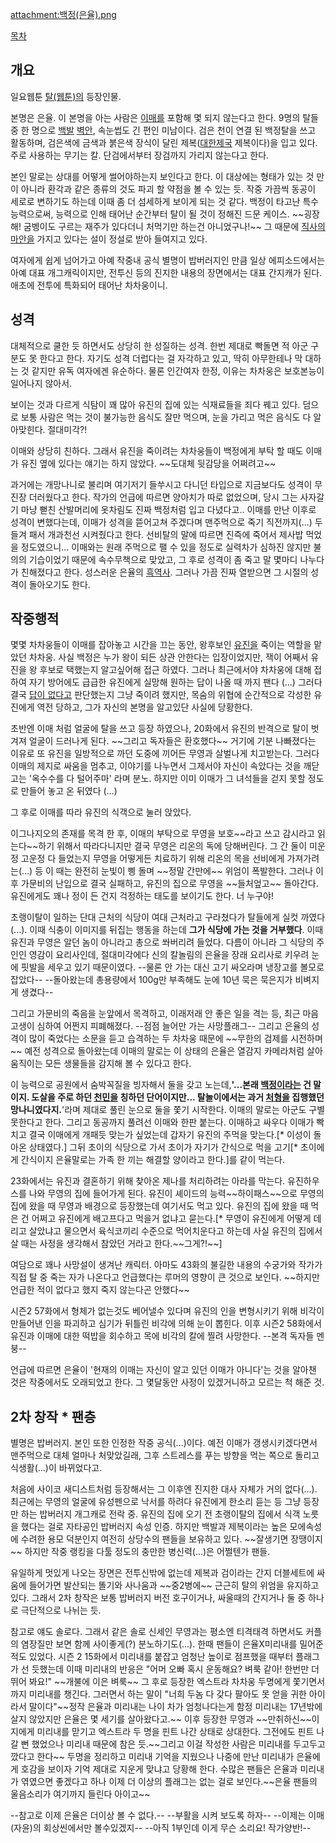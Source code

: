 attachment:백정(은율).png

[[목차]]

== 개요 ==
일요웹툰 [[탈(웹툰)]]의 등장인물.

본명은 은율. 이 본명을 아는 사람은 [[이매]]를 포함해 몇 되지 않는다고 한다.
9명의 탈들 중 한 명으로 [[백발]] [[벽안]], 속눈썹도 긴 편인 미남이다. 검은 천이 연결 된 백정탈을 쓰고 활동하며, 검은색에 금색과 붉은색 장식이 달린 제복([[대한제국]] 제복이다)을 입고 있다. 주로 사용하는 무기는 칼. 단검에서부터 장검까지 가리지 않는다고 한다.

본인 말로는 상대를 어떻게 썰어야하는지 보인다고 한다. 이 대상에는 형태가 있는 것 만이 아니라 환각과 같은 종류의 것도 파괴 할 약점을 볼 수 있는 듯.
작중 가끔씩 동공이 세로로 변하기도 하는데 이때 좀 더 섬세하게 보이게 되는 것 같다. 백정이 타고난 특수능력으로써, 능력으로 인해 태어난 순간부터 탈이 될 것이 정해진 드문 케이스. ~~굉장해! 굼벵이도 구르는 재주가 있다더니 처먹기만 하는건 아니었구나!~~ 그 때문에 [[직사의 마안]]을 가지고 있다는 설이 정설로 받아 들여지고 있다.

여자에게 쉽게 넘어가고 아예 작중내 공식 별명이 밥버러지인 만큼 일상 에피소드에서는 아예 대표 개그캐릭이지만, 전투신 등의 진지한 내용의 장면에서는 대표 간지캐가 된다. 애초에 전투에 특화되어 태어난 차차웅이니.


== 성격 ==

대체적으로 쿨한 듯 하면서도 상당히 한 성질하는 성격.  한번 제대로 빡돌면 적 아군 구분도 못 한다고 한다.
자기도 성격 더럽다는 걸 자각하고 있고, 딱히 아무한테나 막 대하는 것 같지만 유독 여자에겐 유순하다. 물론 인간여자 한정, 이유는 차차웅은 보호본능이 일어나지 않아서.

보이는 것과 다르게 식탐이 꽤 많아 유진의 집에 있는 식재료들을 죄다 꿰고 있다. 덤으로 보통 사람은 먹는 것이 불가능한 음식도 잘만 먹으며, 눈을 가리고 먹은 음식도 다 알아맞힌다. 절대미각?!

이매와 상당히 친하다. 그래서 유진을 죽이려는 차차웅들이 백정에게 부탁 할 때도 이매가 유진 옆에 있다는 얘기는 하지 않았다. ~~도대체 뒷감당을 어쩌려고~~


과거에는 개망나니로 불리며 여기저기 들쑤시고 다니던 타입으로 지금보다도 성격이 무진장 더러웠다고 한다. 작가의 언급에 따르면 양아치가 따로 없었으며, 당시 그는 사자갈기 마냥 뻗친 산발머리에 옷차림도 진짜 백정처럼 입고 다녔다고..
이매를 만난 이후로 성격이 변했다는데, 이매가 성격을 뜯어고쳐 주겠다며 맨주먹으로 죽기 직전까지(...) 두들겨 패서 개과천선 시켜줬다고 한다. 선비탈의 말에 따르면 진즉에 죽어서 제사밥 먹었을 정도였으니... 이매와는 원래 주먹으로 팰 수 있을 정도로 실력차가 심하진 않지만 불의의 기습이었기 때문에 속수무책으로 맞았고, 그 후로 성격이 좀 죽고 말 몇마디 나누다가 친해졌다고 한다. 성스러운 은율의 [[흑역사]].
그러나 가끔 진짜 열받으면 그 시절의 성격이 돌아오기도 한다.


== 작중행적 ==

몇몇 차차웅들이 이매를 잡아놓고 시간을 끄는 동안, 왕후보인 [[유진(탈)|유진]]을 죽이는 역할을 맡았던 차차웅.
사실 백정은 누가 왕이 되든 상관 안한다는 입장이었지만, 잭이 어째서 유진을 왕 후보로 택했는지 알고싶어해 접근 하였다. 그러나 최근에서야 차차웅에 대해 접하여 자기 방어에도 급급한 유진에게 실망해 원하는 답이 나올 때 까지 팬다 (...)
그러다 결국 [[답이 없다]]고 판단했는지 그냥 죽이려 했지만, 목숨의 위협에 순간적으로 각성한 유진에게 역전 당하고, 그가 자신의 본명을 알고있단 사실에 당황한다.

초반엔 이매 처럼 얼굴에 탈을 쓰고 등장 하였으나, 20화에서 유진의 반격으로 탈이 벗겨져 얼굴이 드러나게 된다. ~~그리고 독자들은 환호했다~~  거기에 기분 나빠졌다는 이유로 또 유진을 일방적으로 까던 도중에 끼어든 무영과 살벌나게 치고받는다. 그러다 이매의 제지로 싸움을 멈추고, 이야기를 나누면서 그제서야 자신이 속았다는 것을 깨닫고는 '옥수수를 다 털어주마' 라며 분노. 하지만 이미 이매가 그 녀석들을 걷지 못할 정도로 만들어 놓고 온 뒤였다 (...)

그 후로 이매를 따라 유진의 식객으로 눌러 앉았다.


이그나지오의 존재를 목격 한 후, 이매의 부탁으로 무영을 보호~~라고 쓰고 감시라고 읽는다~~하기 위해서 따라다니지만 결국 무영은 리온의 독에 당해버린다. 그 간 둘이 미운정 고운정 다 들었는지 무영을 어떻게든 치료하기 위해 리온의 목을 선비에게 가져가려는(...) 등 이 때는 완전히 눈빛이 삥 돌며 ~~정말 간만에~~ 위엄이 폭발한다. 그러나 이후 가문비의 난입으로 결국 실패하고, 유진의 집으로 무영을 ~~들처엎고~~ 돌아간다. 유진에게도 꽤나 정이 든 건지 걱정하는 태도를 보이기도 한다. 너 누구야!


초랭이탈이 일하는 단대 근처의 식당이 여대 근처라고 구라쳤다가 탈들에게 실컷 까였다(...). 이때 식충이 이미지를 뒤집는 행동을 하는데 '''그가 식당에 가는 것을 거부했다'''. 이때 유진과 무영은 알던 놈이 아니라고 총으로 쏴버리려 들었다.
다름이 아니라 그 식당의 주인인 영감이 요리사인데, 절대미각에다 신의 칼놀림의 은율을 장래 요리사로 키우려 눈에 핏발을 세우고 있기 때문이였다. --물론 안 가는 대신 고기 싸오라며 냉장고를 볼모로 잡았다-- --돌아왔는데 총용량에서 100g만 부족해도 눈에 10년 묵은 묵은지가 비벼지게 생겼다--

그리고 가문비의 죽음을 눈앞에서 목격하고, 이래저래 안 좋은 일을 격는 등, 최근 마음고생이 심하여 어쩐지 피폐해졌다. --점점 늘어만 가는 사망플래그-- 그리고 은율의 성격이 많이 죽었다는 소문을 듣고 습격하는 두 차차웅 때문에 ~~무한의 검제를 시전하며~~ 예전 성격으로 돌아왔는데 이매의 말로는 이 상태의 은율은 열감지 카메라처럼 살아움직이는 모든 생물들을 감지해 볼 수 있다고 한다.

이 능력으로 공원에서 숨박꼭질을 빙자해서 둘을 갖고 노는데,''''...본래 [[백정]]이라는 건 말이지. 도살을 주로 하던 [[천민]]을 칭하던 단어이지만... 탈놀이에서는 과거 [[처형]]을 집행했던 망나니였다지.''''라며 제대로 풀린 눈으로 둘을 쫓기 시작한다. 이매의 말로는 아군도 구별 못한다고 한다. 그리고 동공까지 풀려선 이매와 한판 붙는다.
이매하고 싸우다 이매가 빡치고 결국 이매에게 개패듯 맞는가 싶었는데 갑자기 유진의 주먹을 맞는다.[* 이성이 돌아온 상태였다.] 그뒤 초이의 식당으로 가서 초이가 자기가 간식으로 먹을 고기[* 초이에게 간식이지 은율말로는 가족 한 끼는 해결할 양이라고 한다.]를 같이 먹는다.

23화에서는 유진과 결혼하기 위해 찾아온 제나를 처리하려는 아라를 막는다. 유진하우스를 나와 무영의 집에 들어가게 된다.
유진이 셰이드의 능력~~하이패스~~으로 무영의 집에 왔을 때 무영과 배경으로 등장했는데 여기서도 먹고 있다. 유진의 집에 왔을 때 먹은 건 어쩌고 유진에게 배고프다고 먹을거 없냐고 묻는다.[* 무영이 유진에게 어떻게 데리고 살았냐고 물으면서 육식코끼리 수준으로 먹어치운다고 하는데 사실 유진의 집에서 살 때는 사정을 생각해서 참았던 거라고 한다.~~그게?!~~]

여담으로 꽤나 사망설이 생겨난 캐릭터. 아마도 43화의 불길한 내용의 수궁가와 작가가 직접 탈 중 죽는 자가 나온다고 언급했다는 루머의 영향이 큰 것으로 보인다. ~~하지만 언급한 적이 없다고 했지 죽지 않는다곤 안했다~~

시즌2 57화에서 형체가 없는것도 베어낼수 있다며 유진의 인을 변형시키기 위해 비각이 만들어낸 인을 파괴하고 심기가 뒤틀린 비각에 의해 눈이 뽑힌다. 이후 시즌2 58화에서 유진과 이매에 대한 떡밥을 회수하고 목에 비각의 칼에 찔려 사망한다. --본격 독자들 멘붕--

언급에 따르면 은율이 '현재의 이매는 자신이 알고 있던 이매가 아니다'는 것을 알아챈 것은 작중에서도 오래되었고 한다. 그 몇달동안 사정이 있겠거니하고 모르는 척 해준 것.

== 2차 창작 * 팬층 ==
별명은 밥버러지. 본인 또한 인정한 작중 공식(...)이다. 예전 이매가 갱생시키겠다면서 맨주먹으로 대체 얼마나 처맞았길래, 그후 스트레스를 푸는 방향을 먹는 쪽으로 돌리고 식생활(...)이 바뀌었다고.

처음에 사이코 새디스트처럼 등장해서는 그 이후엔 진지한 대사 자체가 거의 없다(...). 최근에는 무영의 얼굴에 유성펜으로 낙서를 하려다 유진에게 한소리 듣는 등 그냥 등장만 하는 밥버러지 개그캐로 전락 중. 유진의 집에 오기 전 초랭이탈의 집에서 식객 노릇을 했다는 걸로 자타공인 밥버러지 속성 인증. 하지만 백발과 제복이라는 높은 모에속성에 수려한 용모 덕분인지 여전히 상당수의 팬들을 보유하고 있다. ~~잘생기면 장땡이지~~ 하지만 작중 랭킹을 다툴 정도의 충만한 병신력(...)은 어쩔텐가 팬들.

유일하게 멋있게 나오는 장면은 전투신밖에 없는데 제복과 검이라는 간지 더블세트에 싸움에 들어가면 발산되는 똘기와 사나움과 ~~중2병에~~ 근근히 탈의 위엄을 유지하고 있다. 그래서 2차 창작은 보통 밥버러지 버전 호구이거나, 싸울때의 간지거나 둘 중 하나로 극단적으로 나뉘는 듯. 

참고로 얘도 솔로다. 그래서 같은 솔로 신세인 무영과는 평소엔 티격태격 하면서도 커플의 염장질만 보면 함께 사이좋게(?) 분노하기도(...).
한때 팬들이 은율X미리내를 밀어준 적도 있었다. 시즌 2 15화에서 미리내를 붙잡고 엄청난 높이로 점프했을 때부터 플래그가 선 듯했는데 이때 미리내의 반응은 "어머 오빠 혹시 운동해요? 벼룩 같아! 한번만 더 뛰어 봐요!" ~~개불에 이은 벼룩~~ 그 후로 등장한 엑스트라 차차웅 두명에게 쫓기면서까지 미리내를 챙긴다. 그러면서 하는 말이 "너희 두놈 다 갖다 팔아도 못 얻을 귀한 아이라서 말이다"~~정작 은율과 미리내는 나이 차가 엄청나다는게 함정 미리내는 17년밖에 살지 않았지만 은율은 몇 세기를 살아왔다고.~~ 이후 등장한 무영과 ~~만취하신~~이지에게 미리내를 맏기고 엑스트라 두 명을 핀트 나간 상태로 상대한다. 그전에도 핀트 나갈 뻔 했었으나 미리내 때문에 참은 듯.~~그리고 이걸 작성한 사람은 미리내를 두고두고 깠다고 한다~~ 두명을 정리하고 미리내 기억을 지웠으나 나중에 만난 미리내가 은율에게 호감을 보이자 기억 제대로 지운게 맞냐고 당황해 한다. 수많은 팬들은 은율과 미리내가 엮였으면 좋겠다고 하나 이제 더 이상의 플래그는 없는 걸로 보인다.~~은율 팬들의 울음소리가 여기까지 들린다 아이고~~


--참고로 이제 은율은 더이상 볼 수 없다.-- --부활을 시켜 보도록 하자--
--이제는 이매(자윤)의 회상씬에서만 볼수있겠지--
--아직 1부인데 이게 무슨 소리요! 작가양반!--
